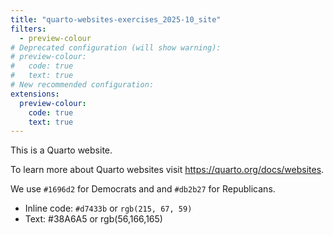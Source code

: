 ```yaml
---
title: "quarto-websites-exercises_2025-10_site"
filters:
  - preview-colour
# Deprecated configuration (will show warning):
# preview-colour:
#   code: true
#   text: true
# New recommended configuration:
extensions:
  preview-colour:
    code: true
    text: true
---
```


This is a Quarto website.

To learn more about Quarto websites visit <https://quarto.org/docs/websites>.

We use `#1696d2` for Democrats and  and `#db2b27` for Republicans.

- Inline code: `#d7433b` or `rgb(215, 67, 59)`
- Text: #38A6A5 or rgb(56,166,165)
